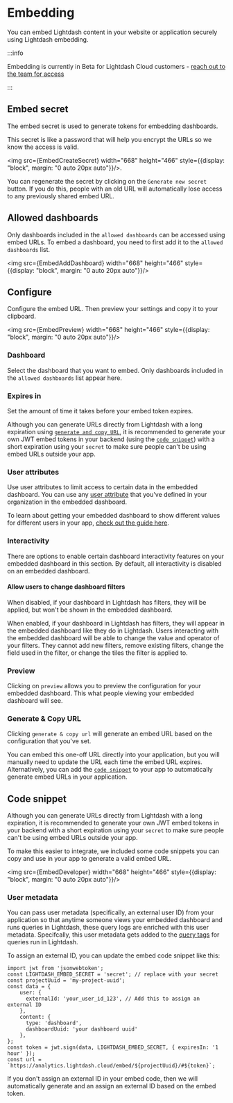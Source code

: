
# Embedding

You can embed Lightdash content in your website or application securely using Lightdash embedding. 

:::info

Embedding is currently in Beta for Lightdash Cloud customers - [reach out to the team for access](https://calendly.com/lightdash-cloud/lightdash-embedding)

:::

## Embed secret

The embed secret is used to generate tokens for embedding dashboards. 

This secret is like a password that will help you encrypt the URLs so we know the access is valid.

<img src={EmbedCreateSecret} width="668" height="466" style={{display: "block", margin: "0 auto 20px auto"}}/>.

You can regenerate the secret by clicking on the `Generate new secret` button.  If you do this, people with an old URL will automatically lose access to any previously shared embed URL. 

## Allowed dashboards

Only dashboards included in the `allowed dashboards` can be accessed using embed URLs. To embed a dashboard, you need to first add it to the `allowed dashboards` list. 

<img src={EmbedAddDashboard} width="668" height="466" style={{display: "block", margin: "0 auto 20px auto"}}/>

## Configure 

Configure the embed URL. Then preview your settings and copy it to your clipboard.

<img src={EmbedPreview} width="668" height="466" style={{display: "block", margin: "0 auto 20px auto"}}/>

### Dashboard

Select the dashboard that you want to embed. Only dashboards included in the `allowed dashboards` list appear here.

### Expires in

Set the amount of time it takes before your embed token expires. 

Although you can generate URLs directly from Lightdash with a long expiration using [`generate and copy URL`](#generate--copy-url), it is recommended to generate your own JWT embed tokens in your backend (using the [`code snippet`](#code-snippet)) with a short expiration using your `secret` to make sure people can't be using embed URLs outside your app.

### User attributes

Use user attributes to limit access to certain data in the embedded dashboard. You can use any [user attribute](/references/user-attributes.mdx) that you've defined in your organization in the embedded dashboard. 

To learn about getting your embedded dashboard to show different values for different users in your app, [check out the guide here](../guides/how-to-embed-content.mdx#i-want-to-have-my-embedded-dashboard-show-different-values-for-different-users-in-my-app).

### Interactivity

There are options to enable certain dashboard interactivity features on your embedded dashboard in this section. By default, all interactivity is disabled on an embedded dashboard. 

#### Allow users to change dashboard filters

When disabled, if your dashboard in Lightdash has filters, they will be applied, but won't be shown in the embedded dashboard. 

When enabled, if your dashboard in Lightdash has filters, they will appear in the embedded dashboard like they do in Lightdash. Users interacting with the embedded dashboard will be able to change the value and operator of your filters. They cannot add new filters, remove existing filters, change the field used in the filter, or change the tiles the filter is applied to. 

### Preview

Clicking on `preview` allows you to preview the configuration for your embedded dashboard. This what people viewing your embedded dashboard will see.

### Generate & Copy URL

Clicking `generate & copy url` will generate an embed URL based on the configuration that you've set. 

You can embed this one-off URL directly into your application, but you will manually need to update the URL each time the embed URL expires. Alternatively, you can add the [`code snippet`](#code-snippet) to your app to automatically generate embed URLs in your application.  

## Code snippet

Although you can generate URLs directly from Lightdash with a long expiration, it is recommended to generate your own JWT embed tokens in your backend with a short expiration using your `secret` to make sure people can't be using embed URLs outside your app. 

To make this easier to integrate, we included some code snippets you can copy and use in your app to generate a valid embed URL.

<img src={EmbedDeveloper} width="668" height="466" style={{display: "block", margin: "0 auto 20px auto"}}/>

### User metadata

You can pass user metadata (specifically, an external user ID) from your application so that anytime someone views your embedded dashboard and runs queries in Lightdash, these query logs are enriched with this user metadata. Specifcally, this user metadata gets added to the [query tags](/references/usage-analytics.mdx#query-tags) for queries run in Lightdash.

To assign an external ID, you can update the embed code snippet like this:

```node
import jwt from 'jsonwebtoken';
const LIGHTDASH_EMBED_SECRET = 'secret'; // replace with your secret
const projectUuid = 'my-project-uuid';
const data = {
    user: {
      externalId: 'your_user_id_123', // Add this to assign an external ID
    },
    content: {
      type: 'dashboard',
      dashboardUuid: 'your dashboard uuid'
    },
};
const token = jwt.sign(data, LIGHTDASH_EMBED_SECRET, { expiresIn: '1 hour' });
const url = `https://analytics.lightdash.cloud/embed/${projectUuid}/#${token}`;
```

If you don't assign an external ID in your embed code, then we will automatically generate and an assign an external ID based on the embed token.
